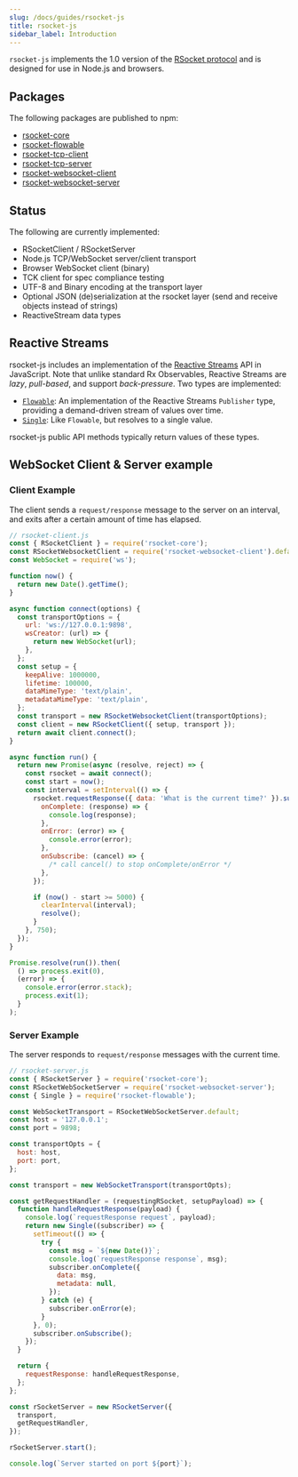 ```yaml
---
slug: /docs/guides/rsocket-js
title: rsocket-js
sidebar_label: Introduction
---
```


`rsocket-js` implements the 1.0 version of the [RSocket protocol](./protocol)
and is designed for use in Node.js and browsers.

## Packages

The following packages are published to npm:

- [rsocket-core](https://www.npmjs.com/package/rsocket-core)
- [rsocket-flowable](https://www.npmjs.com/package/rsocket-flowable)
- [rsocket-tcp-client](https://www.npmjs.com/package/rsocket-tcp-client)
- [rsocket-tcp-server](https://www.npmjs.com/package/rsocket-tcp-server)
- [rsocket-websocket-client](https://www.npmjs.com/package/rsocket-websocket-client)
- [rsocket-websocket-server](https://www.npmjs.com/package/rsocket-websocket-server)

## Status

The following are currently implemented:

- RSocketClient / RSocketServer
- Node.js TCP/WebSocket server/client transport
- Browser WebSocket client (binary)
- TCK client for spec compliance testing
- UTF-8 and Binary encoding at the transport layer
- Optional JSON (de)serialization at the rsocket layer (send and receive objects instead of strings)
- ReactiveStream data types

## Reactive Streams

rsocket-js includes an implementation of the [Reactive Streams](http://www.reactive-streams.org/)
API in JavaScript. Note that unlike standard Rx Observables, Reactive Streams are
_lazy_, _pull-based_, and support _back-pressure_. Two types are implemented:

- [`Flowable`](./rsocket-js/rsocket-flowable/flowable): An implementation of the Reactive Streams `Publisher` type,
  providing a demand-driven stream of values over time.
- [`Single`](./rsocket-js/rsocket-flowable/single): Like `Flowable`, but resolves to a single value.

rsocket-js public API methods typically return values of these types.

## WebSocket Client & Server example

### Client Example

The client sends a `request/response` message to the server on an interval, and exits after a certain amount of time has elapsed.

```js
// rsocket-client.js
const { RSocketClient } = require('rsocket-core');
const RSocketWebsocketClient = require('rsocket-websocket-client').default;
const WebSocket = require('ws');

function now() {
  return new Date().getTime();
}

async function connect(options) {
  const transportOptions = {
    url: 'ws://127.0.0.1:9898',
    wsCreator: (url) => {
      return new WebSocket(url);
    },
  };
  const setup = {
    keepAlive: 1000000,
    lifetime: 100000,
    dataMimeType: 'text/plain',
    metadataMimeType: 'text/plain',
  };
  const transport = new RSocketWebsocketClient(transportOptions);
  const client = new RSocketClient({ setup, transport });
  return await client.connect();
}

async function run() {
  return new Promise(async (resolve, reject) => {
    const rsocket = await connect();
    const start = now();
    const interval = setInterval(() => {
      rsocket.requestResponse({ data: 'What is the current time?' }).subscribe({
        onComplete: (response) => {
          console.log(response);
        },
        onError: (error) => {
          console.error(error);
        },
        onSubscribe: (cancel) => {
          /* call cancel() to stop onComplete/onError */
        },
      });

      if (now() - start >= 5000) {
        clearInterval(interval);
        resolve();
      }
    }, 750);
  });
}

Promise.resolve(run()).then(
  () => process.exit(0),
  (error) => {
    console.error(error.stack);
    process.exit(1);
  }
);
```

### Server Example

The server responds to `request/response` messages with the current time.

```js
// rsocket-server.js
const { RSocketServer } = require('rsocket-core');
const RSocketWebSocketServer = require('rsocket-websocket-server');
const { Single } = require('rsocket-flowable');

const WebSocketTransport = RSocketWebSocketServer.default;
const host = '127.0.0.1';
const port = 9898;

const transportOpts = {
  host: host,
  port: port,
};

const transport = new WebSocketTransport(transportOpts);

const getRequestHandler = (requestingRSocket, setupPayload) => {
  function handleRequestResponse(payload) {
    console.log(`requestResponse request`, payload);
    return new Single((subscriber) => {
      setTimeout(() => {
        try {
          const msg = `${new Date()}`;
          console.log(`requestResponse response`, msg);
          subscriber.onComplete({
            data: msg,
            metadata: null,
          });
        } catch (e) {
          subscriber.onError(e);
        }
      }, 0);
      subscriber.onSubscribe();
    });
  }

  return {
    requestResponse: handleRequestResponse,
  };
};

const rSocketServer = new RSocketServer({
  transport,
  getRequestHandler,
});

rSocketServer.start();

console.log(`Server started on port ${port}`);
```
